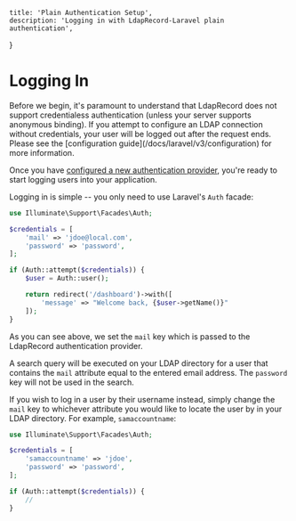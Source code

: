     title: 'Plain Authentication Setup',
    description: 'Logging in with LdapRecord-Laravel plain authentication',
}


# Logging In

<Important>
Before we begin, it's paramount to understand that LdapRecord does not support credentialess
authentication (unless your server supports anonymous binding). If you attempt to configure an LDAP
connection without credentials, your user will be logged out after the request ends. Please
see the [configuration guide](/docs/laravel/v3/configuration) for more information.
</Important>

Once you have [configured a new authentication provider](/docs/laravel/v3/auth/plain/configuration),
you're ready to start logging users into your application.

Logging in is simple -- you only need to use Laravel's `Auth` facade:

```php
use Illuminate\Support\Facades\Auth;

$credentials = [
    'mail' => 'jdoe@local.com',
    'password' => 'password',
];

if (Auth::attempt($credentials)) {
    $user = Auth::user();

    return redirect('/dashboard')->with([
        'message' => "Welcome back, {$user->getName()}"
    ]);
}
```

As you can see above, we set the `mail` key which is passed to the LdapRecord authentication provider.

A search query will be executed on your LDAP directory for a user that contains the `mail` attribute
equal to the entered email address. The `password` key will not be used in the search.

If you wish to log in a user by their username instead, simply change the `mail` key
to whichever attribute you would like to locate the user by in your LDAP directory.
For example, `samaccountname`:

```php
use Illuminate\Support\Facades\Auth;

$credentials = [
    'samaccountname' => 'jdoe',
    'password' => 'password',
];

if (Auth::attempt($credentials)) {
    //
}
```
